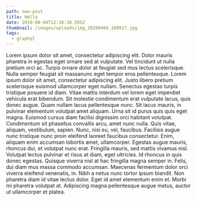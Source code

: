 ```yaml
---
path: new-post
title: Hello
date: 2019-08-04T12:10:10.595Z
thumbnail: /images/uploads/img_20200404_100917.jpg
tags:
  - graphql
---
```


Lorem ipsum dolor sit amet, consectetur adipiscing elit. Dolor mauris pharetra in egestas eget ornare sed at vulputate. Vel tincidunt ut nulla pretium orci ac. Turpis ornare dolor at feugiat sed mus lectus scelerisque. Nulla semper feugiat sit massanunc eget tempor eros pellentesque.
Lorem ipsum dolor sit amet, consectetur adipiscing elit. Justo libero pretium scelerisque euismod ullamcorper eget nullam. Senectus egestas turpis tristique posuere id diam. Vitae mattis interdum vel lorem eget imperdiet vehicula erat bibendum. Sit molestie condimentum erat vulputate lacus, quis donec augue. Quam nullam lacus pellentesque nunc.
Sit lacus mauris, in pulvinar elementum volutpat amet aliquam. Urna sit id purus quis quis eget magna. Euismod cursus diam facilisi dignissim orci habitant volutpat. Condimentum sit phasellus convallis arcu, amet nunc nulla. Quis vitae, aliquam, vestibulum, sapien. Nunc, nisi eu, vel, faucibus. Facilisis augue nunc tristique nunc proin eleifend laoreet faucibus consectetur. Enim, aliquam enim accumsan lobortis amet, ullamcorper. Egestas augue mauris, rhoncus dui, et volutpat nunc erat. Fringilla mauris, sed mattis vivamus nisl. Volutpat lectus pulvinar et risus at diam, eget ultricies. Id rhoncus in quis donec egestas.
Quisque viverra nisl at hac fringilla magna semper in. Felis, dui diam mus massa commodo accumsan. Maecenas fermentum dolor orci viverra eleifend venenatis, in. Nibh a netus nunc tortor ipsum blandit. Non pharetra diam id vitae lectus dolor. Eget id amet elementum enim et. Morbi mi pharetra volutpat at. Adipiscing magna pellentesque augue metus, auctor ut ullamcorper et platea.
